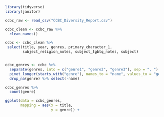
```r
library(tidyverse)
library(janitor)

ccbc_raw <- read_csv("CCBC_Diversity_Report.csv")

ccbc_clean <- ccbc_raw %>% 
  clean_names()

ccbc <- ccbc_clean %>% 
 select(title, year, genres, primary_character_1, 
        subject_religion_notes, subject_lgbtq_notes, subject)


ccbc_genres <- ccbc %>% 
  separate(genres, into = c("genre1", "genre2", "genre3"), sep = ", ") %>% 
  pivot_longer(starts_with("genre"), names_to = "name", values_to = "genre") %>% 
  drop_na(genre) %>% select(-name)

ccbc_genres %>% 
  count(genre)
```
```r
ggplot(data = ccbc_genres, 
       mapping = aes(x = title,
                     y = genre)) +
```

